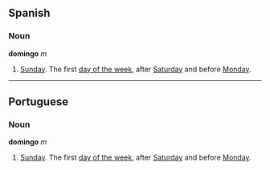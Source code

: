 == Spanish ==
=== Noun  ===
'''domingo''' ''m''

# [[Sunday]]. The first [[Wiktionary Appendix:Days of the Week|day of the week]], after [[Saturday]] and before [[Monday]].

----
== Portuguese ==
=== Noun  ===
'''domingo''' ''m''

# [[Sunday]]. The first [[Wiktionary Appendix:Days of the Week|day of the week]], after [[Saturday]] and before [[Monday]].